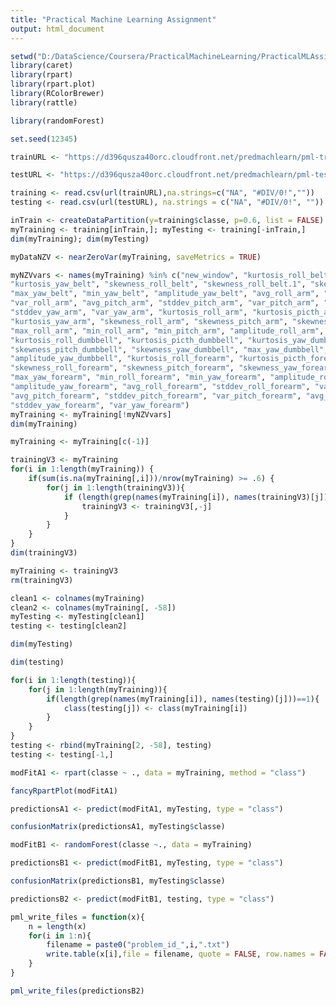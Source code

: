 ```yaml
---
title: "Practical Machine Learning Assignment"
output: html_document
---
```


```r
setwd("D:/DataScience/Coursera/PracticalMachineLearning/PracticalMLAssignment")
library(caret)
library(rpart)
library(rpart.plot)
library(RColorBrewer)
library(rattle)
```

```r
library(randomForest)
```

```r
set.seed(12345)
```

```r
trainURL <- "https://d396qusza40orc.cloudfront.net/predmachlearn/pml-training.csv"
```

```r
testURL <- "https://d396qusza40orc.cloudfront.net/predmachlearn/pml-testing.csv"
```

```r
training <- read.csv(url(trainURL),na.strings=c("NA", "#DIV/0!",""))
testing <- read.csv(url(testURL), na.strings = c("NA", "#DIV/0!", ""))
```

```r
inTrain <- createDataPartition(y=training$classe, p=0.6, list = FALSE)
myTraining <- training[inTrain,]; myTesting <- training[-inTrain,]
dim(myTraining); dim(myTesting)
```

```r
myDataNZV <- nearZeroVar(myTraining, saveMetrics = TRUE)
```

```r
myNZVvars <- names(myTraining) %in% c("new_window", "kurtosis_roll_belt", "kurtosis_picth_belt",
"kurtosis_yaw_belt", "skewness_roll_belt", "skewness_roll_belt.1", "skewness_yaw_belt",
"max_yaw_belt", "min_yaw_belt", "amplitude_yaw_belt", "avg_roll_arm", "stddev_roll_arm",
"var_roll_arm", "avg_pitch_arm", "stddev_pitch_arm", "var_pitch_arm", "avg_yaw_arm",
"stddev_yaw_arm", "var_yaw_arm", "kurtosis_roll_arm", "kurtosis_picth_arm",
"kurtosis_yaw_arm", "skewness_roll_arm", "skewness_pitch_arm", "skewness_yaw_arm",
"max_roll_arm", "min_roll_arm", "min_pitch_arm", "amplitude_roll_arm", "amplitude_pitch_arm",
"kurtosis_roll_dumbbell", "kurtosis_picth_dumbbell", "kurtosis_yaw_dumbbell", "skewness_roll_dumbbell",
"skewness_pitch_dumbbell", "skewness_yaw_dumbbell", "max_yaw_dumbbell", "min_yaw_dumbbell",
"amplitude_yaw_dumbbell", "kurtosis_roll_forearm", "kurtosis_picth_forearm", "kurtosis_yaw_forearm",
"skewness_roll_forearm", "skewness_pitch_forearm", "skewness_yaw_forearm", "max_roll_forearm",
"max_yaw_forearm", "min_roll_forearm", "min_yaw_forearm", "amplitude_roll_forearm",
"amplitude_yaw_forearm", "avg_roll_forearm", "stddev_roll_forearm", "var_roll_forearm",
"avg_pitch_forearm", "stddev_pitch_forearm", "var_pitch_forearm", "avg_yaw_forearm",
"stddev_yaw_forearm", "var_yaw_forearm")
myTraining <- myTraining[!myNZVvars]
dim(myTraining)
```

```r
myTraining <- myTraining[c(-1)]
```

```r
trainingV3 <- myTraining
for(i in 1:length(myTraining)) {
    if(sum(is.na(myTraining[,i]))/nrow(myTraining) >= .6) {
        for(j in 1:length(trainingV3)){
            if (length(grep(names(myTraining[i]), names(trainingV3)[j]))==1){
                trainingV3 <- trainingV3[,-j]
            }
        }
    }
}
dim(trainingV3)
```

```r
myTraining <- trainingV3
rm(trainingV3)
```

```r
clean1 <- colnames(myTraining)
clean2 <- colnames(myTraining[, -58])
myTesting <- myTesting[clean1]
testing <- testing[clean2]

dim(myTesting)
```

```r
dim(testing)
```

```r
for(i in 1:length(testing)){
    for(j in 1:length(myTraining)){
        if(length(grep(names(myTraining[i]), names(testing)[j]))==1){
            class(testing[j]) <- class(myTraining[i])
        }
    }
}
testing <- rbind(myTraining[2, -58], testing)
testing <- testing[-1,]
```


```r
modFitA1 <- rpart(classe ~ ., data = myTraining, method = "class")
```

```r
fancyRpartPlot(modFitA1)
```

```r
predictionsA1 <- predict(modFitA1, myTesting, type = "class")
```

```r
confusionMatrix(predictionsA1, myTesting$classe)
```

```r
modFitB1 <- randomForest(classe ~., data = myTraining)
```

```r
predictionsB1 <- predict(modFitB1, myTesting, type = "class") 
```

```r
confusionMatrix(predictionsB1, myTesting$classe)
```

```r
predictionsB2 <- predict(modFitB1, testing, type = "class")
```

```r
pml_write_files = function(x){
    n = length(x)
    for(i in 1:n){
        filename = paste0("problem_id_",i,".txt")
        write.table(x[i],file = filename, quote = FALSE, row.names = FALSE, col.names = FALSE)
    }
}

pml_write_files(predictionsB2)
```






